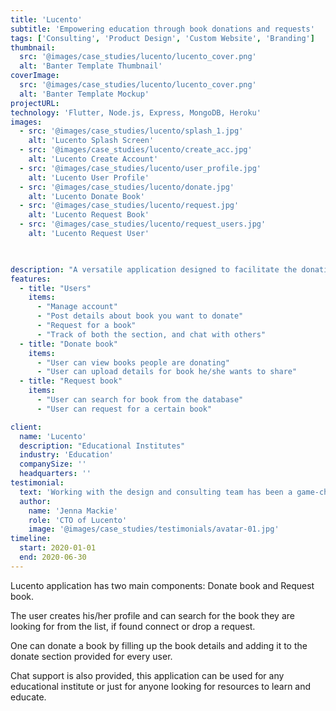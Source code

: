 ```yaml
---
title: 'Lucento'
subtitle: 'Empowering education through book donations and requests'
tags: ['Consulting', 'Product Design', 'Custom Website', 'Branding']
thumbnail:
  src: '@images/case_studies/lucento/lucento_cover.png'
  alt: 'Banter Template Thumbnail'
coverImage:
  src: '@images/case_studies/lucento/lucento_cover.png' 
  alt: 'Banter Template Mockup'
projectURL:
technology: 'Flutter, Node.js, Express, MongoDB, Heroku'
images:
  - src: '@images/case_studies/lucento/splash_1.jpg'
    alt: 'Lucento Splash Screen'
  - src: '@images/case_studies/lucento/create_acc.jpg'
    alt: 'Lucento Create Account'
  - src: '@images/case_studies/lucento/user_profile.jpg'
    alt: 'Lucento User Profile'
  - src: '@images/case_studies/lucento/donate.jpg'
    alt: 'Lucento Donate Book'  
  - src: '@images/case_studies/lucento/request.jpg'
    alt: 'Lucento Request Book'
  - src: '@images/case_studies/lucento/request_users.jpg'
    alt: 'Lucento Request User'
  


description: "A versatile application designed to facilitate the donation and request of educational resources, enabling seamless access to books for learning and sharing within educational communities."
features:
  - title: "Users"
    items:
      - "Manage account"
      - "Post details about book you want to donate"
      - "Request for a book"
      - "Track of both the section, and chat with others"
  - title: "Donate book"
    items:
      - "User can view books people are donating" 
      - "User can upload details for book he/she wants to share"
  - title: "Request book"
    items:
      - "User can search for book from the database" 
      - "User can request for a certain book"

client:
  name: 'Lucento'
  description: "Educational Institutes"
  industry: 'Education'
  companySize: ''
  headquarters: ''
testimonial:
  text: 'Working with the design and consulting team has been a game-changer for Banter. Their expertise in website design, branding, content strategy, and AI integration has revolutionized the way we create and share our stories. Their work has not only elevated our brand but also empowered us to be leaders in digital journalism, reaching and engaging more readers than ever before.'
  author:
    name: 'Jenna Mackie'
    role: 'CTO of Lucento'
    image: '@images/case_studies/testimonials/avatar-01.jpg'
timeline:
  start: 2020-01-01
  end: 2020-06-30
---
```


Lucento application has two main components: Donate book and Request book. 

The user creates his/her profile and can search for the book they are looking for from the list, if found connect or drop a request. 

One can donate a book by filling up the book details and adding it to the donate section provided for every user. 

Chat support is also provided, this application can be used for any educational institute or just for anyone looking for resources to learn and educate.